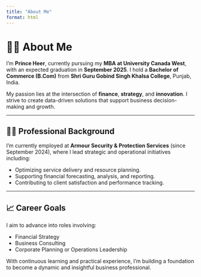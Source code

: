 ```yaml
---
title: "About Me"
format: html
---
```


# 👨‍🎓 About Me

I’m **Prince Heer**, currently pursuing my **MBA at University Canada West**, with an expected graduation in **September 2025**. I hold a **Bachelor of Commerce (B.Com)** from **Shri Guru Gobind Singh Khalsa College**, Punjab, India.

My passion lies at the intersection of **finance**, **strategy**, and **innovation**. I strive to create data-driven solutions that support business decision-making and growth.

---

## 🧑‍💼 Professional Background

I’m currently employed at **Armour Security & Protection Services** (since September 2024), where I lead strategic and operational initiatives including:

- Optimizing service delivery and resource planning.
- Supporting financial forecasting, analysis, and reporting.
- Contributing to client satisfaction and performance tracking.

---

## 📈 Career Goals

I aim to advance into roles involving:

- Financial Strategy  
- Business Consulting  
- Corporate Planning or Operations Leadership

With continuous learning and practical experience, I’m building a foundation to become a dynamic and insightful business professional.

